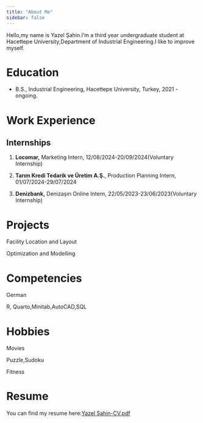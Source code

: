 ```yaml
---
title: "About Me"
sidebar: false 
---
```


Hello,my name is Yazel Şahin.I'm a third year undergraduate student at Hacettepe University,Department of Industrial Engineering.I like to improve myself.

# Education

-   B.S., Industrial Engineering, Hacettepe University, Turkey, 2021 - ongoing.

# Work Experience

## Internships

1.  **Locomar,** Marketing Intern, 12/08/2024-20/09/2024(Voluntary Internship)

2.  **Tarım Kredi Tedarik ve Üretim A.Ş.**, Production Planning Intern, 01/07/2024-29/07/2024

3.  **Denizbank,** Denizaşırı Online Intern, 22/05/2023-23/06/2023(Voluntary Internship)

# Projects

Facility Location and Layout

Optimization and Modelling

# Competencies

German

R, Quarto,Minitab,AutoCAD,SQL

# Hobbies

Movies

Puzzle,Sudoku

Fitness

# Resume

You can find my resume here:[Yazel Şahin-CV.pdf](https://drive.google.com/file/d/1ma_9SI_H6kb3AZ8HbsR7cRK9kVkHHe-C/view?usp=sharing)
